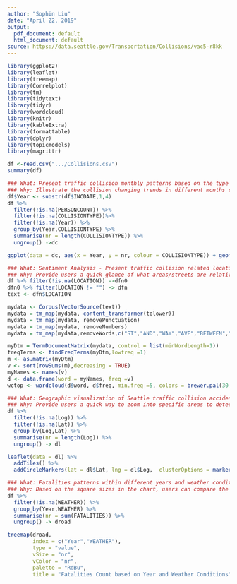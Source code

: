 ---
author: "Sophin Liu"
date: "April 22, 2019"
output:
  pdf_document: default
  html_document: default
source: https://data.seattle.gov/Transportation/Collisions/vac5-r8kk
---

```{r}
library(ggplot2)
library(leaflet)
library(treemap)
library(Correlplot)
library(tm)
library(tidytext)
library(tidyr)
library(wordcloud)
library(knitr)
library(kableExtra)
library(formattable)
library(dplyr)
library(topicmodels)
library(magrittr)
```

```{r}
df <-read.csv(".../Collisions.csv")
summary(df)
```

```{r}
### What: Present traffic collision monthly patterns based on the type and count;
### Why: Illustrate the collision changing trends in different months so that traffic policy makers can make adjustments on street design and traffic police staff arrangement earlier.
df$Year <- substr(df$INCDATE,1,4)
df %>% 
  filter(!is.na(PERSONCOUNT)) %>%
  filter(!is.na(COLLISIONTYPE))%>%
  filter(!is.na(Year)) %>%
  group_by(Year,COLLISIONTYPE) %>%
  summarise(nr = length(COLLISIONTYPE)) %>%
  ungroup() ->dc

ggplot(data = dc, aes(x = Year, y = nr, colour = COLLISIONTYPE)) + geom_point() +theme_bw() + theme(legend.position = "right") + labs(x="Year", y = "Collision Number",colour ="COLLISIONTYPE")
```

```{r}
### What: Sentiment Analysis - Present traffic collision related locations based on the frequency that this word showed up in the location column;
### Why: Provide users a quick glance of what areas/streets are relatively more associated with collisions.
df %>% filter(!is.na(LOCATION)) ->dfn0
dfn0 %>% filter(LOCATION != "") -> dfn
text <- dfn$LOCATION

mydata <- Corpus(VectorSource(text))
mydata = tm_map(mydata, content_transformer(tolower))
mydata = tm_map(mydata, removePunctuation)
mydata = tm_map(mydata, removeNumbers)
mydata = tm_map(mydata,removeWords,c("ST","AND","WAY","AVE","BETWEEN","and","way","between","ave","city","market","lake","Seattle","off")) #Remove non-location related words.

myDtm = TermDocumentMatrix(mydata, control = list(minWordLength=1))
freqTerms <- findFreqTerms(myDtm,lowfreq =1)
m <- as.matrix(myDtm)
v <- sort(rowSums(m),decreasing = TRUE)
myNames <- names(v)
d <- data.frame(word = myNames, freq =v)
wctop <- wordcloud(d$word, d$freq, min.freq =5, colors = brewer.pal(30,"Set1"))
```

```{r}
### What: Geographic visualization of Seattle traffic collision accidents distribution
### Why: Provide users a quick way to zoom into specific areas to detect collision count and patterns.
df %>% 
  filter(!is.na(Log)) %>%
  filter(!is.na(Lat)) %>%
  group_by(Log,Lat) %>%
  summarise(nr = length(Log)) %>%
  ungroup() -> dl

leaflet(data = dl) %>%
  addTiles() %>%
  addCircleMarkers(lat = dl$Lat, lng = dl$Log,  clusterOptions = markerClusterOptions(), color = ~pal(dl$value), weight = 1.5, opacity = 0.9, popup = paste("<br><strong>Applications: </strong>", dl$value))
```

```{r}
### What: Fatalities patterns within different years and weather conditions
### Why: Based on the square sizes in the chart, users can compare the fatalities changes in recent years and detect the potential relations between the count and weather conditions.
df %>% 
  filter(!is.na(WEATHER)) %>% 
  group_by(Year,WEATHER) %>%
  summarise(nr = sum(FATALITIES)) %>% 
  ungroup() -> droad

treemap(droad,
        index = c("Year","WEATHER"),
        type = "value",
        vSize = "nr",
        vColor = "nr",
        palette = "RdBu",
        title = "Fatalities Count based on Year and Weather Conditions")
```
